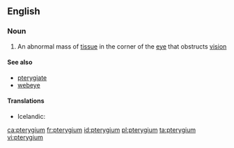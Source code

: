 ==English==

===Noun===
{{wikipedia}}
{{en-noun|s|pterygia}}

# {{context|medicine|lang=en}} An abnormal mass of [[tissue]] in the corner of the [[eye]] that obstructs [[vision]]

====See also====
*[[pterygiate]]
* [[webeye]]

====Translations====
{{trans-top|an abnormal mass of tissue in the corner of the eye}}
* Icelandic: {{t+|is|glæruvængur|m}}
{{trans-mid}}
{{trans-bottom}}

[[ca:pterygium]]
[[fr:pterygium]]
[[id:pterygium]]
[[pl:pterygium]]
[[ta:pterygium]]
[[vi:pterygium]]